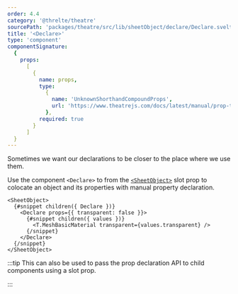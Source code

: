 ```yaml
---
order: 4.4
category: '@threlte/theatre'
sourcePath: 'packages/theatre/src/lib/sheetObject/declare/Declare.svelte'
title: '<Declare>'
type: 'component'
componentSignature:
  {
    props:
      [
        {
          name: props,
          type:
            {
              name: 'UnknownShorthandCompoundProps',
              url: 'https://www.theatrejs.com/docs/latest/manual/prop-types'
            },
          required: true
        }
      ]
  }
---
```


Sometimes we want our declarations to be closer to the place where we use them.

Use the component `<Declare>` to from the [`<SheetObject>`](/reference/theatre/sheet-object) slot prop to colocate
an object and its properties with manual property declaration.

```svelte
<SheetObject>
  {#snippet children({ Declare })}
    <Declare props={{ transparent: false }}>
      {#snippet children({ values })}
        <T.MeshBasicMaterial transparent={values.transparent} />
      {/snippet}
    </Declare>
  {/snippet}
</SheetObject>
```

:::tip
This can also be used to pass the prop declaration API to child components using a slot prop.

:::
